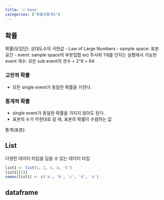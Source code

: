 ```yaml
---
title: 'r base'
categories: ["확률과통계1"]
---
```


## 확률
확률(모집단): 상대도수의 극한값
- Law of Large Numbers
- sample space: 표본공간
- event: sample space의 부분집합
ex) 주사위 1개를 던지는 실험에서 가능한 event 개수: 모든 sub event의 갯수 = 2^6 = 64

### 고전적 확률
- 모든 single event가 동일한 확률을 가진다.

### 통계적 확률
- single event가 동일한 확률을 가지지 않아도 된다.
- 표본의 수가 무한대로 갈 때, 표본의 확률이 수렴하는 값

통계(표본): 

## List
다양한 데이터 타입을 담을 수 있는 데이터 타입

```r
list1 <- list(1, 2, 3, 4, '5')
list1[[5]]
names(list1) <- c('a', 'b', 'c', 'd', 'e')
```

## dataframe

